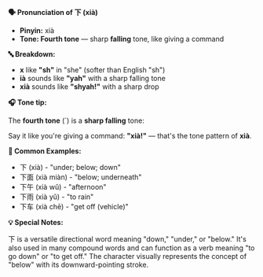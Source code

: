 **🗣️ Pronunciation of 下 (xià)**

- **Pinyin:** xià
- **Tone: Fourth tone** — sharp **falling** tone, like giving a command

**🔤 Breakdown:**

- **x** like **"sh"** in "she" (softer than English "sh")
- **ià** sounds like **"yah"** with a sharp falling tone
- **xià** sounds like **"shyah!"** with a sharp drop

**🎧 Tone tip:**

The **fourth tone** (`) is a **sharp falling** tone:

Say it like you're giving a command: **"xià!"** — that's the tone pattern of **xià**.

**📝 Common Examples:**

- 下 (xià) - "under; below; down"
- 下面 (xià miàn) - "below; underneath"
- 下午 (xià wǔ) - "afternoon"
- 下雨 (xià yǔ) - "to rain"
- 下车 (xià chē) - "get off (vehicle)"

**💡 Special Notes:**

下 is a versatile directional word meaning "down," "under," or "below." It's also used in many
compound words and can function as a verb meaning "to go down" or "to get off." The character
visually represents the concept of "below" with its downward-pointing stroke.
